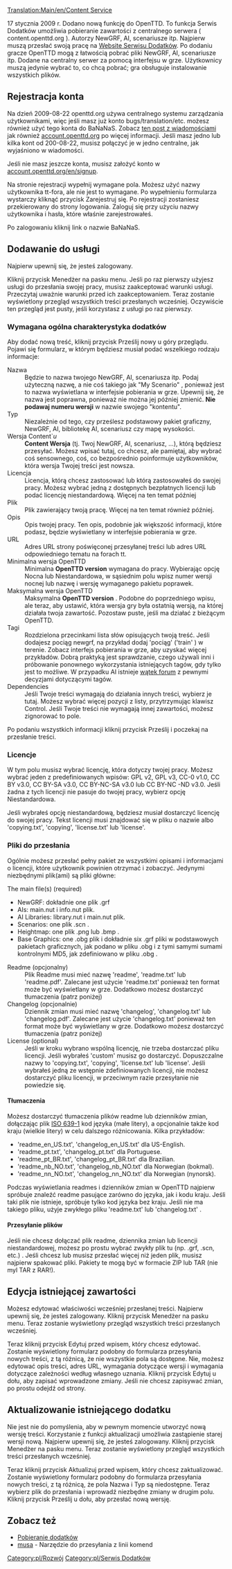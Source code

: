 [[Translation:Main/en/Content Service]]
{{en/Feature|0.7|align="right"|text=(since 0.7.0)}}

17 stycznia 2009 r. Dodano nową funkcję do OpenTTD. To funkcja Serwis Dodatków umożliwia pobieranie zawartości z centralnego serwera ( content.openttd.org ). Autorzy NewGRF, AI, scenariusze itp. Najpierw muszą przesłać swoją pracę na [http://content.openttd.org/ Website Serwisu Dodatków]. Po dodaniu gracze OpenTTD mogą z łatwością pobrać pliki NewGRF, AI, scenariusze itp. Dodane na centralny serwer za pomocą interfejsu w grze. Użytkownicy muszą jedynie wybrać to, co chcą pobrać; gra obsługuje instalowanie wszystkich plików.

==Rejestracja konta==
Na dzień 2009-08-22 openttd.org używa centralnego systemu zarządzania użytkownikami, więc jeśli masz już konto bugs/translation/etc. możesz również użyć tego konta do BaNaNaS. Zobacz [http://www.openttd.org/en/news/101 ten post z wiadomościami] jak również [http://account.openttd.org account.openttd.org] po więcej informacji. Jeśli masz jedno lub kilka kont od 200-08-22, musisz połączyć je w jedno centralne, jak wyjaśniono w wiadomości.

Jeśli nie masz jeszcze konta, musisz założyć konto w [http://account.openttd.org/en/signup account.openttd.org/en/signup].

Na stronie rejestracji wypełnij wymagane pola. Możesz użyć nazwy użytkownika tt-fora, ale nie jest to wymagane. Po wypełnieniu formularza wystarczy kliknąć przycisk Zarejestruj się. Po rejestracji zostaniesz przekierowany do strony logowania. Zaloguj się przy użyciu nazwy użytkownika i hasła, które właśnie zarejestrowałeś.

Po zalogowaniu kliknij link o nazwie BaNaNaS.

==Dodawanie do usługi==
Najpierw upewnij się, że jesteś zalogowany.

Kliknij przycisk Menedżer na pasku menu. Jeśli po raz pierwszy użyjesz usługi do przesłania swojej pracy, musisz zaakceptować warunki usługi. Przeczytaj uważnie warunki przed ich zaakceptowaniem.
<!--{{en/Note|You are only allowed to upload content of which you are (one of) the original author(s)!}}-->
{{pl/Informacja|Dozwolone jest przesyłanie treści, których jesteś (jednym z) oryginalny(ch) autor(ów)!}}
Teraz zostanie wyświetlony przegląd wszystkich treści przesłanych wcześniej. Oczywiście ten przegląd jest pusty, jeśli korzystasz z usługi po raz pierwszy. 

===Wymagana ogólna charakterystyka dodatków===
Aby dodać nową treść, kliknij przycisk Prześlij nowy u góry przeglądu. Pojawi się formularz, w którym będziesz musiał podać wszelkiego rodzaju informacje:

;Nazwa
:Będzie to nazwa twojego NewGRF, AI, scenariusza itp. Podaj użyteczną nazwę, a nie coś takiego jak "My Scenario" , ponieważ jest to nazwa wyświetlana w interfejsie pobierania w grze. Upewnij się, że nazwa jest poprawna, ponieważ nie można jej później zmienić. '''Nie podawaj numeru wersji''' w nazwie swojego "kontentu".
;Typ
:Niezależnie od tego, czy prześlesz podstawowy pakiet graficzny, NewGRF, AI, bibliotekę AI, scenariusz czy mapę wysokości.
;Wersja Content`''u''
:'''Content Wersja'''  (tj. Twoj NewGRF, AI, scenariusz, ...), którą będziesz przesyłać. Możesz wpisać tutaj, co chcesz, ale pamiętaj, aby wybrać coś sensownego, coś, co bezpośrednio poinformuje użytkowników, która wersja Twojej treści jest nowsza.
;Licencja
:Licencja, którą chcesz zastosować lub którą zastosowałeś do swojej pracy. Możesz wybrać jedną z dostępnych bezpłatnych licencji lub podać licencję niestandardową. Więcej na ten temat później
;Plik
:Plik zawierający twoją pracę. Więcej na ten temat również później.
;Opis
:Opis twojej pracy. Ten opis, podobnie jak większość informacji, które podasz, będzie wyświetlany w interfejsie pobierania w grze.
;URL
:Adres URL strony poświęconej przesyłanej treści lub adres URL odpowiedniego tematu na forach tt.
;Minimalna wersja OpenTTD
:Minimalna '''OpenTTD version''' wymagana do pracy. Wybierając opcję Nocna lub Niestandardowa, w sąsiednim polu wpisz numer wersji nocnej lub nazwę i wersję wymaganego pakietu poprawek.
;Maksymalna wersja OpenTTD
:Maksymalna '''OpenTTD version''' . Podobne do poprzedniego wpisu, ale teraz, aby ustawić, która wersja gry była ostatnią wersją, na której działała twoja zawartość. Pozostaw puste, jeśli ma działać z bieżącym OpenTTD.
;Tagi
:Rozdzielona przecinkami lista słów opisujących twoją treść. Jeśli dodajesz pociąg newgrf, na przykład dodaj 'pociąg' ('train' ) w terenie. Zobacz interfejs pobierania w grze, aby uzyskać więcej przykładów. Dobrą praktyką jest sprawdzanie, czego używali inni i próbowanie ponownego wykorzystania istniejących tagów, gdy tylko jest to możliwe. W przypadku AI istnieje [http://www.tt-forums.net/viewtopic.php?f=65&t=41473 wątek forum] z pewnymi decyzjami dotyczącymi tagów. 
;Dependencies
:Jeśli Twoje treści wymagają do działania innych treści, wybierz je tutaj. Możesz wybrać więcej pozycji z listy, przytrzymując klawisz Control. Jeśli Twoje treści nie wymagają innej zawartości, możesz zignorować to pole.

Po podaniu wszystkich informacji kliknij przycisk Prześlij i poczekaj na przesłanie treści.

===Licencje===
W tym polu musisz wybrać licencję, która dotyczy twojej pracy. Możesz wybrać jeden z predefiniowanych wpisów: GPL v2, GPL v3, CC-0 v1.0, CC BY v3.0, CC BY-SA v3.0, CC BY-NC-SA v3.0 lub CC BY-NC -ND v3.0. Jeśli żadna z tych licencji nie pasuje do twojej pracy, wybierz opcję Niestandardowa.

Jeśli wybrałeś opcję niestandardową, będziesz musiał dostarczyć licencję do swojej pracy. Tekst licencji musi znajdować się w pliku o nazwie albo 'copying.txt', 'copying', 'license.txt' lub 'license'.

===Pliki do przesłania===
Ogólnie możesz przesłać pełny pakiet ze wszystkimi opisami i informacjami o licencji, które użytkownik powinien otrzymać i zobaczyć. Jedynymi niezbędnymi plik(ami) są pliki główne:
;The main file(s) (required)
*NewGRF: dokładnie one plik .grf 
*AIs: main.nut i info.nut plik.
*AI Libraries: library.nut i main.nut plik.
*Scenarios: one plik .scn .
*Heightmap: one plik .png lub .bmp .
*Base Graphics: one .obg plik i dokładnie six .grf pliki w podstawowych pakietach graficznych, jak podano w pliku .obg i z tymi samymi sumami kontrolnymi MD5, jak zdefiniowano w pliku .obg .
; Readme (opcjonalny)
:Plik Readme musi mieć nazwę 'readme', 'readme.txt' lub 'readme.pdf'. Zalecane jest użycie 'readme.txt' ponieważ ten format może być wyświetlany w grze. Dodatkowo możesz dostarczyć tłumaczenia (patrz poniżej)
; Changelog (opcjonalnie)
: Dziennik zmian musi mieć nazwę 'changelog', 'changelog.txt' lub 'changelog.pdf'. Zalecane jest użycie 'changelog.txt' ponieważ ten format może być wyświetlany w grze. Dodatkowo możesz dostarczyć tłumaczenia (patrz poniżej)
; License (optional)
: Jeśli w kroku wybrano wspólną licencję, nie trzeba dostarczać pliku licencji. Jeśli wybrałeś 'custom' musisz go dostarczyć. Dopuszczalne nazwy to 'copying.txt', 'copying', 'license.txt' lub 'license'. Jeśli wybrałeś jedną ze wstępnie zdefiniowanych licencji, nie możesz dostarczyć pliku licencji, w przeciwnym razie przesyłanie nie powiedzie się.

====Tłumaczenia====
Możesz dostarczyć tłumaczenia plików readme lub dzienników zmian, dołączając plik [http://en.wikipedia.org/wiki/List_of_ISO_639-1_codes ISO 639-1] kod języka (małe litery), a opcjonalnie także kod kraju (wielkie litery) w celu dalszego różnicowania. Kilka przykładów:
* 'readme_en_US.txt', 'changelog_en_US.txt' dla US-English.
* 'readme_pt.txt', 'changelog_pt.txt' dla Portuguese.
* 'readme_pt_BR.txt', 'changelog_pt_BR.txt' dla Brazilian.
* 'readme_nb_NO.txt', 'changelog_nb_NO.txt' dla Norwegian (bokmal).
* 'readme_nn_NO.txt', 'changelog_nn_NO.txt' dla Norwegian (nynorsk).
Podczas wyświetlania readmes i dzienników zmian w OpenTTD najpierw spróbuje znaleźć readme pasujące zarówno do języka, jak i kodu kraju. Jeśli taki plik nie istnieje, spróbuje tylko kod języka bez kraju. Jeśli nie ma takiego pliku, użyje zwykłego pliku 'readme.txt' lub 'changelog.txt' .

====Przesyłanie plików====
Jeśli nie chcesz dołączać plik readme, dziennika zmian lub licencji niestandardowej, możesz po prostu wybrać zwykły plik tu (np. .grf, .scn, etc.) . Jeśli chcesz lub musisz przesłać więcej niż jeden plik, musisz najpierw spakować pliki. Pakiety te mogą być w formacie ZIP lub TAR (nie myl TAR z RAR!).

==Edycja istniejącej zawartości==
Możesz edytować właściwości wcześniej przesłanej treści. Najpierw upewnij się, że jesteś zalogowany.
Kliknij przycisk Menedżer na pasku menu. Teraz zostanie wyświetlony przegląd wszystkich treści przesłanych wcześniej.

Teraz kliknij przycisk Edytuj przed wpisem, który chcesz edytować. Zostanie wyświetlony formularz podobny do formularza przesyłania nowych treści, z tą różnicą, że nie wszystkie pola są dostępne. Nie, możesz edytować opis treści, adres URL, wymagania dotyczące wersji i wymagania dotyczące zależności według własnego uznania. Kliknij przycisk Edytuj u dołu, aby zapisać wprowadzone zmiany. Jeśli nie chcesz zapisywać zmian, po prostu odejdź od strony.

==Aktualizowanie istniejącego dodatku==
Nie jest nie do pomyślenia, aby w pewnym momencie utworzyć nową wersję treści. Korzystanie z funkcji aktualizacji umożliwia zastąpienie starej wersji nową. Najpierw upewnij się, że jesteś zalogowany.
Kliknij przycisk Menedżer na pasku menu. Teraz zostanie wyświetlony przegląd wszystkich treści przesłanych wcześniej.

Teraz kliknij przycisk Aktualizuj przed wpisem, który chcesz zaktualizować. Zostanie wyświetlony formularz podobny do formularza przesyłania nowych treści, z tą różnicą, że pola Nazwa i Typ są niedostępne. Teraz wybierz plik do przesłania i wprowadź niezbędne zmiany w drugim polu. Kliknij przycisk Prześlij u dołu, aby przesłać nową wersję.

==Zobacz też==
*[[Main/pl/Dodatki Online|Pobieranie dodatków]]
*[http://www.tt-forums.net/viewtopic.php?f=29&t=63119 musa] - Narzędzie do przesyłania z linii komend 

<!--[[Category:en/Development]]--> [[Category:pl/Rozwój]]
<!--[[Category:en/Content Service]]--> [[Category:pl/Serwis Dodatków]]